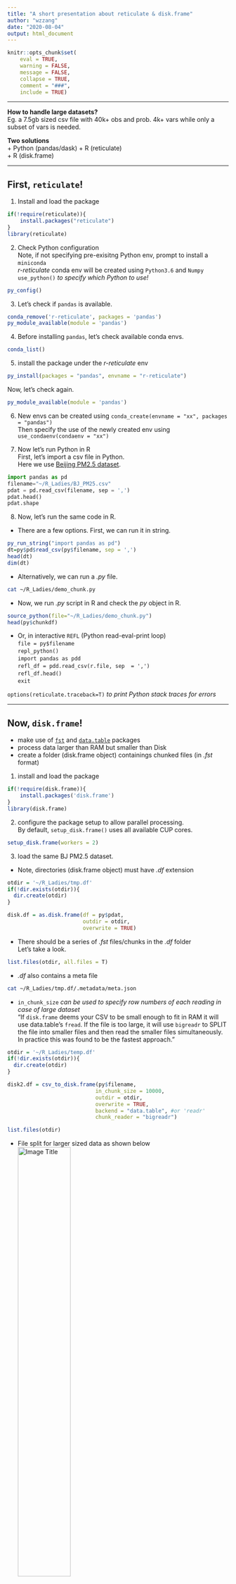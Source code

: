 ```yaml
---
title: "A short presentation about reticulate & disk.frame"
author: "wzzang"
date: "2020-08-04"
output: html_document
---
```

  
  
```r
knitr::opts_chunk$set(
	eval = TRUE,
	warning = FALSE,
	message = FALSE,
	collapse = TRUE,
	comment = "###",
	include = TRUE)
```
  
***  
  
**How to handle large datasets?**   
Eg. a 7.5gb sized csv file with 40k+ obs and prob. 4k+ vars while only a subset of vars is needed.  

**Two solutions**  
   + Python (pandas/dask) + R (reticulate)  
   + R (disk.frame)  
   
***  
  
## First, `reticulate`!    
  
1. Install and load the package
```r
if(!require(reticulate)){
    install.packages("reticulate")
}
library(reticulate)
```

2. Check Python configuration  
Note, if not specifying pre-exisitng Python env, prompt to install a `miniconda`     
*r-reticulate* conda env will be created using `Python3.6` and `Numpy`  
`use_python()` *to specify which Python to use!*  
```r
py_config()
```

 
3. Let's check if `pandas` is available.
```r
conda_remove('r-reticulate', packages = 'pandas')
py_module_available(module = 'pandas')
```
  
4. Before installing `pandas`, let's check available conda envs.  
```r
conda_list()
```

5. install the package under the *r-reticulate* env  
```r
py_install(packages = "pandas", envname = "r-reticulate")
```

  Now, let's check again.
```r
py_module_available(module = 'pandas')
```


6. New envs can be created using `conda_create(envname = "xx", packages = "pandas")`  
  Then specify the use of the newly created env using `use_condaenv(condaenv = "xx")`  
  

7. Now let's run Python in R  
  First, let's import a csv file in Python.  
  Here we use [Beijing PM2.5 dataset](https://www.kaggle.com/djhavera/beijing-pm25-data-data-set).  

```python
import pandas as pd
filename="~/R_Ladies/BJ_PM25.csv"
pdat = pd.read_csv(filename, sep = ',')
pdat.head()
pdat.shape
```


8. Now, let's run the same code in R.  
  + There are a few options. First, we can run it in string.  
```r
py_run_string("import pandas as pd")
dt=py$pd$read_csv(py$filename, sep = ',')
head(dt)
dim(dt)
```


  + Alternatively, we can run a *.py* file.     
```bash
cat ~/R_Ladies/demo_chunk.py
```
  
  + Now, we run *.py* script in R and check the *py* object in R.

```r
source_python(file="~/R_Ladies/demo_chunk.py")
head(py$chunkdf)
```



  + Or, in interactive `REFL` (Python read-eval-print loop)  
  `file = py$filename`  
  `repl_python()`  
  `import pandas as pdd`  
  `refl_df = pdd.read_csv(r.file, sep  = ',')`  
  `refl_df.head()`  
  `exit`  
  
  
  
`options(reticulate.traceback=T)` *to print Python stack traces for errors*   
      
  
***
  
## Now, `disk.frame`!  
  - make use of [`fst`]((https://www.fstpackage.org/)) and [`data.table`](https://github.com/Rdatatable/data.table/wiki) packages  
  - process data larger than RAM but smaller than Disk
  - create a folder (disk.frame object) containings chunked files (in *.fst* format)   
  
  

 1. install and load the package  
```r
if(!require(disk.frame)){
    install.packages('disk.frame')
}
library(disk.frame)
```
  
  
 2. configure the package setup to allow parallel processing.    
 By default, `setup_disk.frame()` uses all available CUP cores.  
```r
setup_disk.frame(workers = 2)
``` 
 
 3. load the same BJ PM2.5 dataset.  
  + Note, directories (disk.frame object) must have *.df* extension  
```r
otdir = '~/R_Ladies/tmp.df'
if(!dir.exists(otdir)){
  dir.create(otdir)  
}

disk.df = as.disk.frame(df = py$pdat, 
                        outdir = otdir,
                        overwrite = TRUE)
```
  + There should be a series of *.fst* files/chunks in the *.df* folder  
  Let's take a look.
```r
list.files(otdir, all.files = T)
```  
  + *.df* also contains a meta file  
```bash
cat ~/R_Ladies/tmp.df/.metadata/meta.json 
```
  
  + `in_chunk_size` *can be used to specify row numbers of each reading in case of large dataset *  
  "If `disk.frame` deems your CSV to be small enough to fit in RAM it will use data.table's `fread`. If the file is too large, it will use `bigreadr` to SPLIT the file into smaller files and then read the smaller files simultaneously. In practice this was found to be the fastest approach."  


```r
otdir = '~/R_Ladies/temp.df'
if(!dir.exists(otdir)){
  dir.create(otdir)  
}

disk2.df = csv_to_disk.frame(py$filename,
                            in_chunk_size = 10000,
                            outdir = otdir,
                            overwrite = TRUE,
                            backend = "data.table", #or 'readr'
                            chunk_reader = "bigreadr")

list.files(otdir) 
```  
  
   + File split for larger sized data as shown below   
![Image Title](df_chunk_test.png){width=50%}
   
   
   + Now, let's subset data by column names, using `dyplr` functions
```r
 sub.df = disk.df %>%
   srckeep(c("year","pm2.5","TEMP")) 

 sub.df %>% head
```
   + *using `srckeep` only load selected cols into memory whereas `select` will load all cols before filtering*  
     
   + We can get summary descriptions by cols
```r
pm25.stats = disk.df %>% 
  group_by(TEMP) %>%
  summarise(avrPM2.5 = mean(pm2.5, na.rm = T),
            medPM2.5 = median(pm2.5, na.rm = T)) %>%
  collect #computation executed

pm25.stats
```
  
  
  

4. Add new data as a chunk to the existing disk frame.  
```r
add_chunk(disk2.df, dt) #dt: r data frame
nchunks(disk2.df)
list.files(otdir)
```
  
5. Apply functions to all chunks using *cmap*.  
  + Remember to specify `lazy=F` or to use `collect` for actual computation.  
```r
result = disk2.df %>% 
  cmap(function(chk) {
    chk[1, ] #showing the first row of each chunk
  }, lazy=FALSE) 

result
```  

6. Save intermediate data as a new *.df*     
```r
otdir = '~/R_Ladies/selected.df'
if(!dir.exists(otdir)){
  dir.create(otdir)  
}

disk.df %>%
  srckeep(c("year","pm2.5","TEMP")) %>%
  write_disk.frame(outdir = otdir, overwrite = TRUE)

list.dirs('~/R_Ladies')
```
  


7. **More information about `disk.frame` can be found [here](https://diskframe.com)**  
